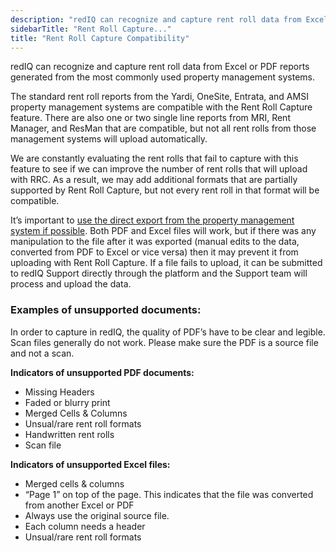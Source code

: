 ```yaml
---
description: "redIQ can recognize and capture rent roll data from Excel or PDF reports generated from the most commonly used property management systems"
sidebarTitle: "Rent Roll Capture..."
title: "Rent Roll Capture Compatibility"
---
```


redIQ can recognize and capture rent roll data from Excel or PDF reports generated from the most commonly used property management systems.

The standard rent roll reports from the Yardi, OneSite, Entrata, and AMSI property management systems are compatible with the Rent Roll Capture feature. There are also one or two single line reports from MRI, Rent Manager, and ResMan that are compatible, but not all rent rolls from those management systems will upload automatically.

We are constantly evaluating the rent rolls that fail to capture with this feature to see if we can improve the number of rent rolls that will upload with RRC. As a result, we may add additional formats that are partially supported by Rent Roll Capture, but not every rent roll in that format will be compatible.

<Note>
  It’s important to <u>use the direct export from the property management system if possible</u>. Both PDF and Excel files will work, but if there was any manipulation to the file after it was exported (manual edits to the data, converted from PDF to Excel or vice versa) then it may prevent it from uploading with Rent Roll Capture. If a file fails to upload, it can be submitted to redIQ Support directly through the platform and the Support team will process and upload the data.
</Note>

### **Examples of unsupported documents:**

In order to capture in redIQ, the quality of PDF’s have to be clear and legible. Scan files generally do not work. Please make sure the PDF is a source file and not a scan.

**Indicators of unsupported PDF documents:**

- Missing Headers
- Faded or blurry print
- Merged Cells & Columns
- Unsual/rare rent roll formats
- Handwritten rent rolls
- Scan file

**Indicators of unsupported Excel files:**

- Merged cells & columns
- “Page 1” on top of the page. This indicates that the file was converted from another Excel or PDF
- Always use the original source file.
- Each column needs a header
- Unsual/rare rent roll formats